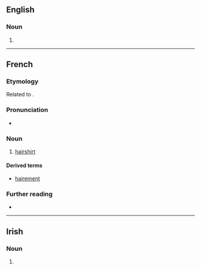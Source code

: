 {{also|Haire|häire|Häire}}

==English==

===Noun===
{{en-noun|~}}

# {{obsolete spelling of|hair|lang=en}}

----

==French==

===Etymology===
Related to {{cog|en|hair}}.

===Pronunciation===
* {{fr-asph}} {{fr-IPA}}

===Noun===
{{fr-noun|f}}

# [[hairshirt]]

====Derived terms====
* [[hairement]]

===Further reading===
* {{R:TLFi}}

----

==Irish==

===Noun===
{{head|ga|mutated noun}}

# {{h-prothesis of|aire|lang=ga}}
